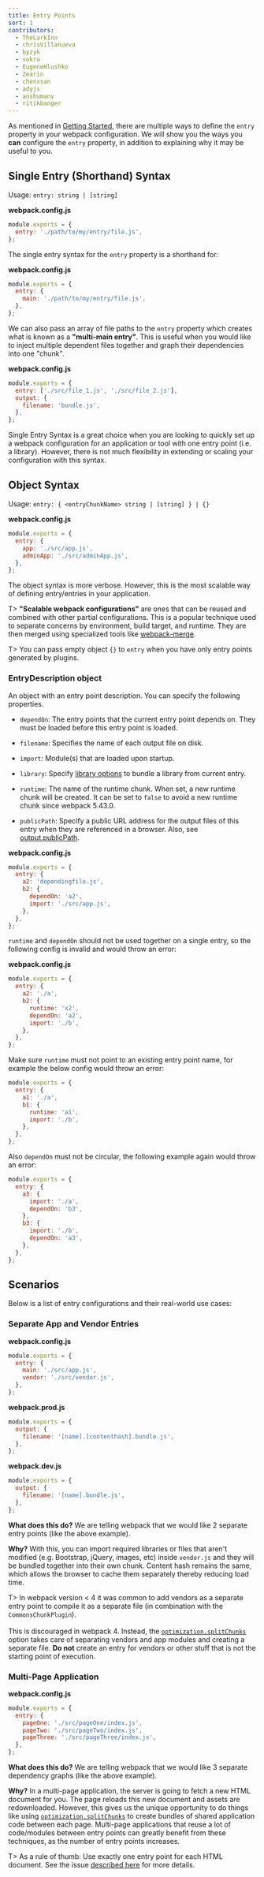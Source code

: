 ```yaml
---
title: Entry Points
sort: 1
contributors:
  - TheLarkInn
  - chrisVillanueva
  - byzyk
  - sokra
  - EugeneHlushko
  - Zearin
  - chenxsan
  - adyjs
  - anshumanv
  - ritikbanger
---
```


As mentioned in [Getting Started](/guides/getting-started/#using-a-configuration), there are multiple ways to define the `entry` property in your webpack configuration. We will show you the ways you **can** configure the `entry` property, in addition to explaining why it may be useful to you.

## Single Entry (Shorthand) Syntax

Usage: `entry: string | [string]`

**webpack.config.js**

```javascript
module.exports = {
  entry: './path/to/my/entry/file.js',
};
```

The single entry syntax for the `entry` property is a shorthand for:

**webpack.config.js**

```javascript
module.exports = {
  entry: {
    main: './path/to/my/entry/file.js',
  },
};
```

We can also pass an array of file paths to the `entry` property which creates what is known as a **"multi-main entry"**. This is useful when you would like to inject multiple dependent files together and graph their dependencies into one "chunk".

**webpack.config.js**

```javascript
module.exports = {
  entry: ['./src/file_1.js', './src/file_2.js'],
  output: {
    filename: 'bundle.js',
  },
};
```

Single Entry Syntax is a great choice when you are looking to quickly set up a webpack configuration for an application or tool with one entry point (i.e. a library). However, there is not much flexibility in extending or scaling your configuration with this syntax.

## Object Syntax

Usage: `entry: { <entryChunkName> string | [string] } | {}`

**webpack.config.js**

```javascript
module.exports = {
  entry: {
    app: './src/app.js',
    adminApp: './src/adminApp.js',
  },
};
```

The object syntax is more verbose. However, this is the most scalable way of defining entry/entries in your application.

T> **"Scalable webpack configurations"** are ones that can be reused and combined with other partial configurations. This is a popular technique used to separate concerns by environment, build target, and runtime. They are then merged using specialized tools like [webpack-merge](https://github.com/survivejs/webpack-merge).

T> You can pass empty object `{}` to `entry` when you have only entry points generated by plugins.

### EntryDescription object

An object with an entry point description. You can specify the following properties.

- `dependOn`: The entry points that the current entry point depends on. They must be loaded before this entry point is loaded.
- `filename`: Specifies the name of each output file on disk.
- `import`: Module(s) that are loaded upon startup.
- `library`: Specify [library options](/configuration/output/#outputlibrary) to bundle a library from current entry.
- `runtime`: The name of the runtime chunk. When set, a new runtime chunk will be created. It can be set to `false` to avoid a new runtime chunk since webpack 5.43.0.

- `publicPath`: Specify a public URL address for the output files of this entry when they are referenced in a browser. Also, see [output.publicPath](/configuration/output/#outputpublicpath).

**webpack.config.js**

```javascript
module.exports = {
  entry: {
    a2: 'dependingfile.js',
    b2: {
      dependOn: 'a2',
      import: './src/app.js',
    },
  },
};
```

`runtime` and `dependOn` should not be used together on a single entry, so the following config is invalid and would throw an error:

**webpack.config.js**

```javascript
module.exports = {
  entry: {
    a2: './a',
    b2: {
      runtime: 'x2',
      dependOn: 'a2',
      import: './b',
    },
  },
};
```

Make sure `runtime` must not point to an existing entry point name, for example the below config would throw an error:

```javascript
module.exports = {
  entry: {
    a1: './a',
    b1: {
      runtime: 'a1',
      import: './b',
    },
  },
};
```

Also `dependOn` must not be circular, the following example again would throw an error:

```javascript
module.exports = {
  entry: {
    a3: {
      import: './a',
      dependOn: 'b3',
    },
    b3: {
      import: './b',
      dependOn: 'a3',
    },
  },
};
```

## Scenarios

Below is a list of entry configurations and their real-world use cases:

### Separate App and Vendor Entries

**webpack.config.js**

```javascript
module.exports = {
  entry: {
    main: './src/app.js',
    vendor: './src/vendor.js',
  },
};
```

**webpack.prod.js**

```javascript
module.exports = {
  output: {
    filename: '[name].[contenthash].bundle.js',
  },
};
```

**webpack.dev.js**

```javascript
module.exports = {
  output: {
    filename: '[name].bundle.js',
  },
};
```

**What does this do?** We are telling webpack that we would like 2 separate entry points (like the above example).

**Why?** With this, you can import required libraries or files that aren't modified (e.g. Bootstrap, jQuery, images, etc) inside `vendor.js` and they will be bundled together into their own chunk. Content hash remains the same, which allows the browser to cache them separately thereby reducing load time.

T> In webpack version < 4 it was common to add vendors as a separate entry point to compile it as a separate file (in combination with the `CommonsChunkPlugin`). <br /><br /> This is discouraged in webpack 4. Instead, the [`optimization.splitChunks`](/configuration/optimization/#optimizationsplitchunks) option takes care of separating vendors and app modules and creating a separate file. **Do not** create an entry for vendors or other stuff that is not the starting point of execution.

### Multi-Page Application

**webpack.config.js**

```javascript
module.exports = {
  entry: {
    pageOne: './src/pageOne/index.js',
    pageTwo: './src/pageTwo/index.js',
    pageThree: './src/pageThree/index.js',
  },
};
```

**What does this do?** We are telling webpack that we would like 3 separate dependency graphs (like the above example).

**Why?** In a multi-page application, the server is going to fetch a new HTML document for you. The page reloads this new document and assets are redownloaded. However, this gives us the unique opportunity to do things like using [`optimization.splitChunks`](/configuration/optimization/#optimizationsplitchunks) to create bundles of shared application code between each page. Multi-page applications that reuse a lot of code/modules between entry points can greatly benefit from these techniques, as the number of entry points increases.

T> As a rule of thumb: Use exactly one entry point for each HTML document. See the issue [described here](https://bundlers.tooling.report/code-splitting/multi-entry/#webpack) for more details.
